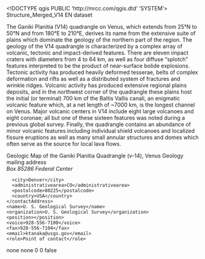 <!DOCTYPE qgis PUBLIC 'http://mrcc.com/qgis.dtd' 'SYSTEM'>
<qgis version="3.22.4-Białowieża">
  <identifier>Structure_Merged_V14</identifier>
  <parentidentifier></parentidentifier>
  <language>EN</language>
  <type>dataset</type>
  <title>Structure_Merged_V14</title>
  <abstract>The Ganiki Planitia (V14) quadrangle on Venus, which extends from 25°N to 50°N and from 180°E to 210°E, derives its name from the extensive suite of plains which dominate the geology of the northern part of the region. The geology of the V14 quadrangle is characterized by a complex array of volcanic, tectonic and impact-derived features. There are eleven impact craters with diameters from 4 to 64 km, as well as four diffuse "splotch" features interpreted to be the product of near-surface bolide explosions. Tectonic activity has produced heavily deformed tesserae, belts of complex deformation and rifts as well as a distributed system of fractures and wrinkle ridges. Volcanic activity has produced extensive regional plains deposits, and in the northwest corner of the quadrangle these plains host the initial (or terminal) 700 km of the Baltis Vallis canali, an enigmatic volcanic feature which, at a net length of ~7000 km, is the longest channel on Venus. Major volcanic centers in V14 include eight large volcanoes and eight coronae; all but one of these sixteen features was noted during a previous global survey. Finally, the quadrangle contains an abundance of minor volcanic features including individual shield volcanoes and localized fissure eruptions as well as many small annular structures and domes which often serve as the source for local lava flows.

Geologic Map of the Ganiki Planitia Quadrangle (v-14), Venus</abstract>
  <keywords vocabulary="gmd:topicCategory">
    <keyword>Geology</keyword>
  </keywords>
  <contact>
    <contactAddress>
      <type>mailing address</type>
      <address>Box 85286 Federal Center</address>
      <city>Denver</city>
      <administrativearea>CO</administrativearea>
      <postalcode>80225</postalcode>
      <country>USA</country>
    </contactAddress>
    <name>U. S. Geological Survey</name>
    <organization>U. S. Geological Survey</organization>
    <position></position>
    <voice>928-556-7100</voice>
    <fax>928-556-7104</fax>
    <email>ktanaka@usgs.gov</email>
    <role>Point of contact</role>
  </contact>
  <links>
    <link url="file://\\tsclient\F\GIS\venus\v14\V14_Release\ESRI_Shapefiles\Structure_Merged_V14.shp" name="Shapefile" size="" mimeType="" format="" type="Local Area Network" description=""/>
  </links>
  <fees></fees>
  <constraints type="Access">none</constraints>
  <rights>none</rights>
  <encoding></encoding>
  <crs>
    <spatialrefsys>
      <wkt></wkt>
      <proj4></proj4>
      <srsid>0</srsid>
      <srid>0</srid>
      <authid></authid>
      <description></description>
      <projectionacronym></projectionacronym>
      <ellipsoidacronym></ellipsoidacronym>
      <geographicflag>false</geographicflag>
    </spatialrefsys>
  </crs>
  <extent>
    <spatial maxy="-4379809.74089999962598085" maxz="0" minx="-1472912.27319999993778765" dimensions="2" minz="0" miny="-7080243.72819999977946281" maxx="1501889.14180000009946525" crs="EPSG:4326"/>
    <temporal>
      <period>
        <start></start>
        <end></end>
      </period>
    </temporal>
  </extent>
</qgis>
